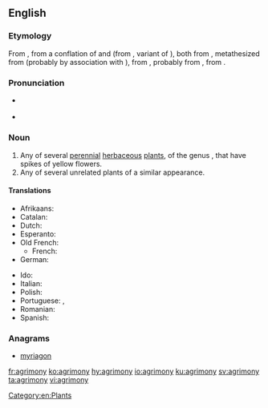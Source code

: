 ==English==

===Etymology===
From {{etyl|enm|en}} {{m|enm|egremoyne}}, from a conflation of {{etyl|ang|en}} {{m|ang|agrimonia}} and {{etyl|frm|en}} {{m|frm|agremoine}} (from {{etyl|fro|en}} {{m|fro|agremoine}}, variant of {{m|fro|aegremone}}), both from {{etyl|LL.|en}} {{m|la|agrimōnia}}, metathesized from {{etyl|la|en}} {{m|la|argemōnia||a kind of poppy}} (probably by association with {{m|la|ager|ager, agri-|field}}), from {{etyl|grc|en}} {{m|grc|ἀργεμώνη||{{w|Papaver argemone}}, wild-rose}}, probably from {{m|grc|ἄργεμον||[[leucoma]]}}, from {{m|grc|ἀργός||white}}.

===Pronunciation===
* {{a|UK}} {{IPA|/ˈaɡrᵻməni/|lang=en}}
* {{a|US}} {{IPA|/ˈæɡrəˌmoʊni/|lang=en}}

===Noun===
{{wikipedia}}
{{en-noun|agrimonies}}

# Any of several [[perennial]] [[herbaceous]] [[plant]]s, of the genus {{taxlink|Agrimonia|genus|noshow=1}}, that have spikes of yellow flowers.
# Any of several unrelated plants of a similar appearance.

====Translations====
{{trans-top|plant of the genus ''Agrimonia''}}
* Afrikaans: {{t|af|akkermonie|f}}
* Catalan: {{t|ca|agrimònia|f}}
* Dutch: {{t|nl|agrimonie}}
* Esperanto: {{t|eo|agrimonio}}
* Old French: {{t|fro|aegremone|f}}
** French: {{t+|fr|aigremoine|f}}
* German: {{t+|de|Odermennig|m}}
{{trans-mid}}
* Ido: {{t+|io|agrimonio}}
* Italian: {{t|it|agrimonia|f}}
* Polish: {{t|pl|rzepik|m}}
* Portuguese: {{t|pt|agrimónia|f}} {{qualifier|Portugal}}, {{t|pt|agrimônia|f}} {{qualifier|Brazil}}
* Romanian: {{t+|ro|turiță-mare|f}}
* Spanish: {{t|es|agrimonia|f}}
{{trans-bottom}}

===Anagrams===
* [[myriagon#English|myriagon]]

[[Category:en:Plants]]

[[fr:agrimony]]
[[ko:agrimony]]
[[hy:agrimony]]
[[io:agrimony]]
[[ku:agrimony]]
[[sv:agrimony]]
[[ta:agrimony]]
[[vi:agrimony]]